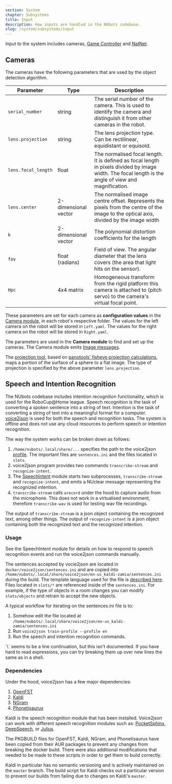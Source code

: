 ```yaml
---
section: System
chapter: Subsystems
title: Input
description: How inputs are handled in the NUbots codebase.
slug: /system/subsystems/input
---
```


Input to the system includes cameras, [Game Controller](https://github.com/RoboCup-Humanoid-TC/GameController) and [NatNet](https://optitrack.com/products/natnet-sdk/).

## Cameras

The cameras have the following parameters that are used by the object detection algorithm.

| Parameter           | Type                 | Description                                                                                                                                           |
| ------------------- | -------------------- | ----------------------------------------------------------------------------------------------------------------------------------------------------- |
| `serial_number`     | string               | The serial number of the camera. This is used to identify the camera and distinguish it from other cameras in the robot.                              |
| `lens.projection`   | string               | The lens projection type. Can be rectilinear, equidistant or equisold.                                                                                |
| `lens.focal_length` | float                | The normalised focal length. It is defined as focal length in pixels divided by image width. The focal length is the angle of view and magnification. |
| `lens.center`       | 2-dimensional vector | The normalised image centre offset. Represents the pixels from the centre of the image to the optical axis, divided by the image width                |
| `k`                 | 2-dimensional vector | The polynomial distortion coefficients for the length                                                                                                 |
| `fov`               | float (radians)      | Field of view. The angular diameter that the lens covers (the area that light hits on the sensor).                                                    |
| `Hpc`               | 4x4 matrix           | Homogeneous transform from the rigid platform this camera is attached to (pitch servo) to the camera's virtual focal point.                           |

These parameters are set for each camera as **configuration values** in the [Camera module](https://github.com/NUbots/NUbots/tree/main/module/input/Camera/data/config), in each robot's respective folder. The values for the left camera on the robot will be stored in `Left.yaml`. The values for the right camera on the robot will be stored in `Right.yaml`.

The parameters are used in the **Camera module** to find and set up the cameras. The Camera module emits [Image messages](https://github.com/NUbots/NUbots/tree/main/shared/message/input/Image.proto).

The [projection tool](https://github.com/NUbots/NUbots/tree/main/shared/utility/vision/projection.h), based on [panotools' fisheye projection calculations](https://wiki.panotools.org/Fisheye_Projection), maps a portion of the surface of a sphere to a flat image. The type of projection is specified by the above parameter `lens.projection`.

## Speech and Intention Recognition

The NUbots codebase includes intention recognition functionality, which is used for the RoboCup@Home league.
Speech recognition is the task of converting a spoken sentence into a string of text.
Intention is the task of converting a string of text into a meaningful format for a computer.
[voice2json](https://voice2json.org) is used for both the speech and recognition tasks. The system
is offline and does not use any cloud resources to perform speech or intention recognition.

The way the system works can be broken down as follows:

1. `/home/nubots/.local/share/...` specifies the path to the voice2json [profile](https://voice2json.org/profiles.html).
   The important files are `sentences.ini` and the files located in `slots`.
2. voice2json program provides two commands `transcribe-stream` and `recognize-intent`.
3. The [SpeechIntent](https://github.com/NUbots/module/behaviour/input/SpeechIntent/readme.md) module starts two subprocesses,
   `transcribe-stream` and `recognize-intent`, and emits a NUclear message representing the recognized intention.
4. `transcribe-stream` calls `arecord` under the hood to capture audio from the microphone.
   This does not work in a virtualised environment, therefore `transcribe-wav` is used for testing wav file recordings.

The output of `transcribe-stream` is a json object containing the recognized text, among other things.
The output of `recognize-intent` is a json object containing both the recognized text and the recognized intention.

### Usage

See the SpeechIntent module for details on how to respond to speech recognition events and run the
voice2json commands manually.

The sentences accepted by vocie2json are located in `docker/voice2json/sentences.ini` and are
copied into `/home/nubots/.local/share/voice2json/en-us_kaldi-zamia/sentences.ini` during the build.
The template language used for the file is [described here](http://voice2json.org/sentences.html).
Files located in `slots/*` are referenced inside of the `sentences.ini`.
For example, if the type of objects in a room changes you can modify `slots/objects` and retrain to accept the new objects.

A typical workflow for iterating on the sentences.ini file is to:

1. Somehow edit the file located at `/home/nubots/.local/share/voice2json/en-us_kaldi-zamia/sentences.ini`
2. Run `voice2json train-profile --profile en`
3. Run the speech and intention recognition commands.

<Alert type='info'>
`\` seems to be a line continuation, but this isn't documented.
If you have hard to read expressions, you can try breaking them up over new lines the same as in a shell.
</Alert>

### Dependencies

Under the hood, voice2json has a few major dependencies:

1. [OpenFST](https://www.openfst.org)
2. [Kaldi](https://kaldi-asr.org)
3. [NGram](https://www.opengrm.org/twiki/bin/view/GRM/NGramLibrary)
4. [Phonetisaurus](https://github.com/AdolfVonKleist/Phonetisaurus)

Kaldi is the speech recognition module that has been installed. Voice2json can work with different
speech recognition modules such as:
[PocketSphinx](https://github.com/cmusphinx/pocketsphinx),
[DeepSpeech](https://github.com/mozilla/DeepSpeech),
or [Julius](https://github.com/julius-speech/julius).

The PKGBUILD files for OpenFST, Kaldi, NGram, and Phonetisaurus have been copied from their AUR
packages to prevent any changes from breaking the docker build. There were also additional
modifications that needed to be made to these scripts in order to get them to build correctly.

Kaldi in particular has no semantic versioning and is actively maintained on the `master` branch.
The build script for Kaldi checks out a particular version to prevent our builds from failing due to changes on Kaldi's `master`.
